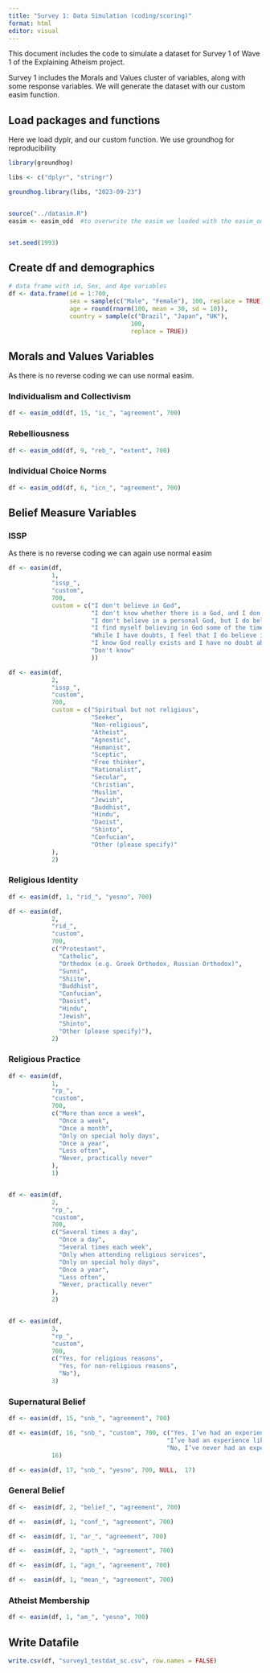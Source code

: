 ```yaml
---
title: "Survey 1: Data Simulation (coding/scoring)"
format: html
editor: visual
---
```


This document includes the code to simulate a dataset for Survey 1 of Wave 1 of the Explaining Atheism project.

Survey 1 includes the Morals and Values cluster of variables, along with some response variables. We will generate the dataset with our custom easim function.

## Load packages and functions

Here we load dyplr, and our custom function. We use groundhog for reproducibility

```r

library(groundhog)

libs <- c("dplyr", "stringr")

groundhog.library(libs, "2023-09-23")


source("../datasim.R")
easim <- easim_odd  #to overwrite the easim we loaded with the easim_odd (so we get alternating cols) rather than changing all the code below to easim_odd


set.seed(1993)
```

## Create df and demographics

```r
# data frame with id, Sex, and Age variables
df <- data.frame(id = 1:700,
                 sex = sample(c("Male", "Female"), 100, replace = TRUE),
                 age = round(rnorm(100, mean = 30, sd = 10)), 
                 country = sample(c("Brazil", "Japan", "UK"),
                                  100,
                                  replace = TRUE))
```

## Morals and Values Variables

As there is no reverse coding we can use normal easim.

### Individualism and Collectivism

```r

df <- easim_odd(df, 15, "ic_", "agreement", 700)

```

### Rebelliousness

```r
df <- easim_odd(df, 9, "reb_", "extent", 700)
```

### Individual Choice Norms

```r
df <- easim_odd(df, 6, "icn_", "agreement", 700)
```

## Belief Measure Variables

### ISSP

As there is no reverse coding we can again use normal easim

```r

df <- easim(df,
            1,
            "issp_",
            "custom",
            700,
            custom = c("I don't believe in God",
                       "I don't know whether there is a God, and I don't believe there is any way to find out",
                       "I don't believe in a personal God, but I do believe in a Higher Power of some kind",
                       "I find myself believing in God some of the time, but not at others",
                       "While I have doubts, I feel that I do believe in God.",
                       "I know God really exists and I have no doubt about it.",
                       "Don't know"
                       ))

df <- easim(df,
            2,
            "issp_",
            "custom",
            700,
            custom = c("Spiritual but not religious",
                       "Seeker",
                       "Non-religious",
                       "Atheist",
                       "Agnostic",
                       "Humanist",
                       "Sceptic",
                       "Free thinker",
                       "Rationalist",
                       "Secular",
                       "Christian",
                       "Muslim",
                       "Jewish",
                       "Buddhist",
                       "Hindu",
                       "Daoist",
                       "Shinto",
                       "Confucian",
                       "Other (please specify)"
            ), 
            2)

```

### Religious Identity

```r

df <- easim(df, 1, "rid_", "yesno", 700)

df <- easim(df,
            2,
            "rid_",
            "custom",
            700,
            c("Protestant",
              "Catholic",
              "Orthodox (e.g. Greek Orthodox, Russian Orthodox)",
              "Sunni",
              "Shiite",
              "Buddhist",
              "Confucian",
              "Daoist",
              "Hindu",
              "Jewish",
              "Shinto",
              "Other (please specify)"),
            2)


```

### Religious Practice

```r

df <- easim(df,
            1,
            "rp_",
            "custom",
            700,
            c("More than once a week",
              "Once a week",
              "Once a month",
              "Only on special holy days",
              "Once a year",
              "Less often",
              "Never, practically never"
            ),
            1)


df <- easim(df,
            2,
            "rp_",
            "custom",
            700,
            c("Several times a day",
              "Once a day",
              "Several times each week",
              "Only when attending religious services",
              "Only on special holy days",
              "Once a year",
              "Less often",
              "Never, practically never"
            ),
            2)


df <- easim(df,
            3,
            "rp_",
            "custom",
            700,
            c("Yes, for religious reasons",
              "Yes, for non-religious reasons",
              "No"),
            3)

```

### Supernatural Belief

```r

df <- easim(df, 15, "snb_", "agreement", 700)

df <- easim(df, 16, "snb_", "custom", 700, c("Yes, I’ve had an experience like this.",
                                            "I’ve had an experience like this, but I didn’t associate it with a spiritual force.",
                                            "No, I’ve never had an experience like this."),
            16)

df <- easim(df, 17, "snb_", "yesno", 700, NULL,  17)


```

### General Belief

```r

df <-  easim(df, 2, "belief_", "agreement", 700)

df <-  easim(df, 1, "conf_", "agreement", 700)

df <-  easim(df, 1, "ar_", "agreement", 700)

df <-  easim(df, 2, "apth_", "agreement", 700)

df <-  easim(df, 1, "agn_", "agreement", 700)

df <-  easim(df, 1, "mean_", "agreement", 700)

```

### Atheist Membership

```r

df <- easim(df, 1, "am_", "yesno", 700)
```

## Write Datafile

```r
write.csv(df, "survey1_testdat_sc.csv", row.names = FALSE)
```

